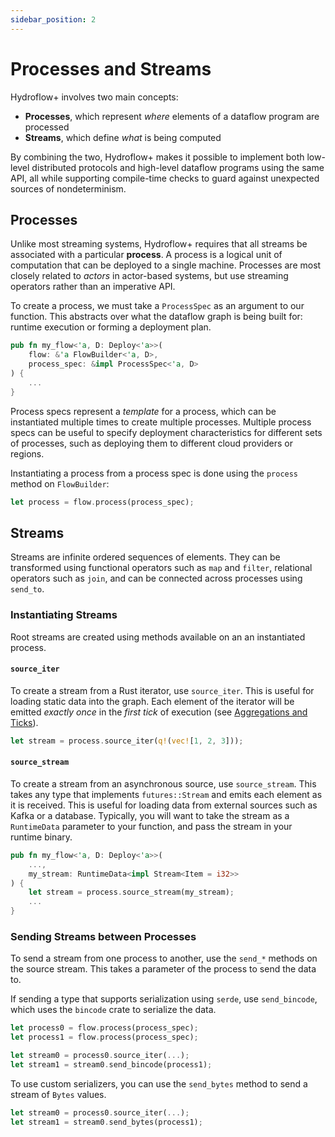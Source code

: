 ```yaml
---
sidebar_position: 2
---
```


# Processes and Streams
Hydroflow+ involves two main concepts:
- **Processes**, which represent _where_ elements of a dataflow program are processed
- **Streams**, which define _what_ is being computed

By combining the two, Hydroflow+ makes it possible to implement both low-level distributed protocols and high-level dataflow programs using the same API, all while supporting compile-time checks to guard against unexpected sources of nondeterminism.

## Processes
Unlike most streaming systems, Hydroflow+ requires that all streams be associated with a particular **process**. A process is a logical unit of computation that can be deployed to a single machine. Processes are most closely related to _actors_ in actor-based systems, but use streaming operators rather than an imperative API.

To create a process, we must take a `ProcessSpec` as an argument to our function. This abstracts over what the dataflow graph is being built for: runtime execution or forming a deployment plan.

```rust
pub fn my_flow<'a, D: Deploy<'a>>(
    flow: &'a FlowBuilder<'a, D>,
    process_spec: &impl ProcessSpec<'a, D>
) {
    ...
}
```

Process specs represent a _template_ for a process, which can be instantiated multiple times to create multiple processes. Multiple process specs can be useful to specify deployment characteristics for different sets of processes, such as deploying them to different cloud providers or regions.

Instantiating a process from a process spec is done using the `process` method on `FlowBuilder`:

```rust
let process = flow.process(process_spec);
```

## Streams
Streams are infinite ordered sequences of elements. They can be transformed using functional operators such as `map` and `filter`, relational operators such as `join`, and can be connected across processes using `send_to`.

### Instantiating Streams
Root streams are created using methods available on an an instantiated process.

#### `source_iter`
To create a stream from a Rust iterator, use `source_iter`. This is useful for loading static data into the graph. Each element of the iterator will be emitted _exactly once_ in the _first tick_ of execution (see [Aggregations and Ticks](./aggregations.mdx)).

```rust
let stream = process.source_iter(q!(vec![1, 2, 3]));
```

#### `source_stream`
To create a stream from an asynchronous source, use `source_stream`. This takes any type that implements `futures::Stream` and emits each element as it is received. This is useful for loading data from external sources such as Kafka or a database. Typically, you will want to take the stream as a `RuntimeData` parameter to your function, and pass the stream in your runtime binary.

```rust
pub fn my_flow<'a, D: Deploy<'a>>(
    ...,
    my_stream: RuntimeData<impl Stream<Item = i32>>
) {
    let stream = process.source_stream(my_stream);
    ...
}
```

### Sending Streams between Processes
To send a stream from one process to another, use the `send_*` methods on the source stream. This takes a parameter of the process to send the data to.

If sending a type that supports serialization using `serde`, use `send_bincode`, which uses the `bincode` crate to serialize the data.

```rust
let process0 = flow.process(process_spec);
let process1 = flow.process(process_spec);

let stream0 = process0.source_iter(...);
let stream1 = stream0.send_bincode(process1);
```

To use custom serializers, you can use the `send_bytes` method to send a stream of `Bytes` values.

```rust
let stream0 = process0.source_iter(...);
let stream1 = stream0.send_bytes(process1);
```
